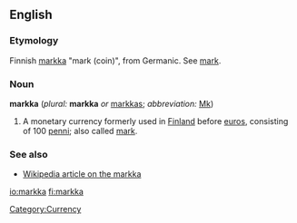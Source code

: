 ==English==

===Etymology===
Finnish [[markka]] "mark (coin)", from Germanic.  See [[mark]].

===Noun===
'''markka''' (''plural:'' '''markka''' ''or'' [[markkas]]; ''abbreviation:'' [[Mk]])

# A monetary currency formerly used in [[Finland]] before [[euro]]s, consisting of 100 [[penni]]; also called [[mark]].

===See also===
* [[w:Markka|Wikipedia article on the markka]]

[[Category:Currency]]

[[io:markka]]
[[fi:markka]]